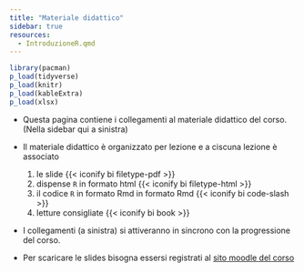 ```yaml
---
title: "Materiale didattico"
sidebar: true
resources: 
  - IntroduzioneR.qmd
---
```



```r
library(pacman)
p_load(tidyverse)
p_load(knitr)
p_load(kableExtra)
p_load(xlsx)
```

::: {.home}

- Questa pagina contiene i collegamenti al materiale didattico del corso. (Nella sidebar qui a sinistra)

- Il materiale didattico è organizzato per lezione e a ciscuna lezione è associato
  1. [le slide]{.high} {{< iconify bi filetype-pdf >}}
  2. [dispense `R` in formato html]{.high} {{< iconify bi filetype-html >}}
  3. [il codice `R` in formato Rmd]{.high} in formato Rmd {{< iconify bi code-slash >}}
  4. [letture consigliate]{.high} {{< iconify bi book >}}

- I collegamenti (a sinistra) si attiveranno in sincrono con la progressione del corso.

- Per scaricare le slides bisogna essersi registrati al [sito moodle del corso](https://elearning.uniroma1.it/course/view.php?id=16325) 

:::



